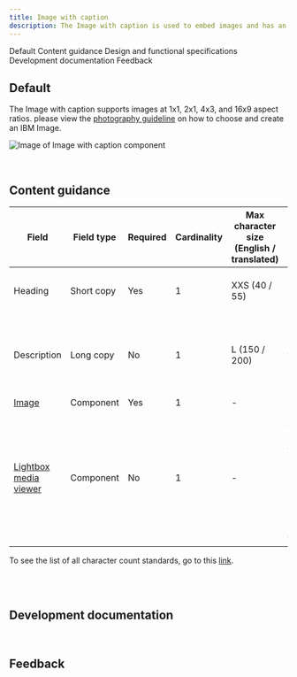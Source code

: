 ```yaml
---
title: Image with caption
description: The Image with caption is used to embed images and has an optional caption. 
---
```



<ComponentDescription name="Image with caption" type="ui" />

<AnchorLinks>

<AnchorLink>Default</AnchorLink>
<AnchorLink>Content guidance</AnchorLink>
<AnchorLink>Design and functional specifications</AnchorLink>
<AnchorLink>Development documentation</AnchorLink>
<AnchorLink>Feedback</AnchorLink>

</AnchorLinks>

## Default
The Image with caption supports images at 1x1, 2x1, 4x3, and 16x9 aspect ratios. please view the <a href="https://www.ibm.com/design/language/photography/tips-and-techniques" target="_blank">photography guideline</a> on how to choose and create an IBM Image.

<Row>
<Column colMd={8} colLg={8}>

![Image of Image with caption component](../../images/component/image-with-caption/image-with-caption-default.jpg)

</Column>
</Row>

<br />

## Content guidance

| Field | Field type | Required   | Cardinality | Max character size <br/>(English / translated) | Notes |
| -------- | --------- | ---------- | ---------- | ----------| ----------|
| Heading | Short copy | Yes | 1 | XXS (40 / 55)| This field also acts as the caption |
| Description | Long copy | No | 1 | L (150 / 200)| This is only shown in the lightbox media viewer |
| [Image](https://www.ibm.com/standards/web/carbon-for-ibm-dotcom/components/image) | Component | Yes | 1 | - | - |
| [Lightbox media viewer](https://www.ibm.com/standards/web/carbon-for-ibm-dotcom/components/lightbox-media-viewer) | Component | No | 1 | - | If enabled, the user can view the image, heading, and description in the lightbox modal by selecting the image. |

To see the list of all character count standards, go to this <a href="https://github.com/carbon-design-system/carbon-for-ibm-dotcom-website/wiki/Character-count-standards" target="_blank" rel="noreferrer">link</a>.

<br />

<SpecLinks name="Image with caption" designLink="https://ibm.box.com/s/mclmewshqcme7g6gykepok78rm882a0j" />

<br />

## Development documentation

<ComponentStatus name="Image with caption" type="ui" />

<br />

## Feedback

<ComponentFeedback />
